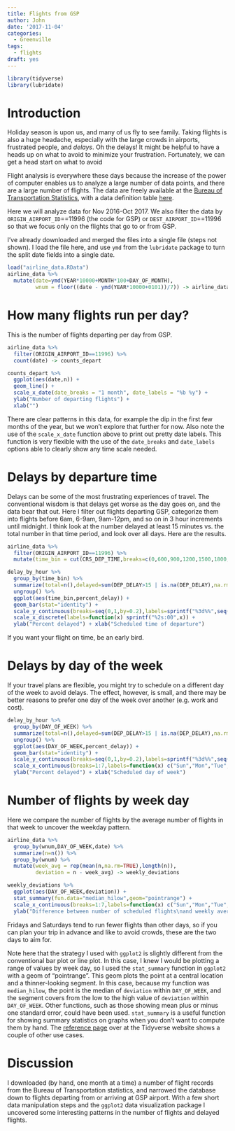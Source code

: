 ```yaml
---
title: Flights from GSP
author: John
date: '2017-11-04'
categories:
  - Greenville
tags:
  - flights
draft: yes
---
```


```r
library(tidyverse)
library(lubridate)
```

# Introduction

Holiday season is upon us, and many of us fly to see family. Taking flights is also a huge headache, especially with the large crowds in airports, frustrated people, and *delays*. Oh the delays! It might be helpful to have a heads up on what to avoid to minimize your frustration. Fortunately, we can get a head start on what to avoid

Flight analysis is everywhere these days because the increase of the power of computer enables us to analyze a large number of data points, and there are a large number of flights. The data are freely available at the [Bureau of Transportation Statistics](https://www.transtats.bts.gov/Tables.asp?DB_ID=120), with a data definition table [here](https://www.transtats.bts.gov/DatabaseInfo.asp?DB_ID=120&Link=0).

Here we will analyze data for Nov 2016-Oct 2017. We also filter the data by `ORIGIN_AIRPORT_ID`==11996 (the code for GSP) or `DEST_AIRPORT_ID`==11996 so that we focus only on the flights that go to or from GSP.

I've already downloaded and merged the files into a single file (steps not shown). I load the file here, and use `ymd` from the `lubridate` package to turn the split date fields into a single date.

```r

load("airline_data.RData")
airline_data %>% 
  mutate(date=ymd(YEAR*10000+MONTH*100+DAY_OF_MONTH),
         wnum = floor((date - ymd(YEAR*10000+0101))/7)) -> airline_data

```

# How many flights run per day?

This is the number of flights departing per day from GSP.

```r
airline_data %>% 
  filter(ORIGIN_AIRPORT_ID==11996) %>% 
  count(date) -> counts_depart

counts_depart %>% 
  ggplot(aes(date,n)) +
  geom_line() +
  scale_x_date(date_breaks = "1 month", date_labels = "%b %y") +
  ylab("Number of departing flights") +
  xlab("")

```

There are clear patterns in this data, for example the dip in the first few months of the year, but we won't explore that further for now. Also note the use of the `scale_x_date` function above to print out pretty date labels. This function is very flexible with the use of the `date_breaks` and `date_labels` options able to clearly show any time scale needed.

# Delays by departure time

Delays can be some of the most frustrating experiences of travel. The conventional wisdom is that delays get worse as the day goes on, and the data bear that out. Here I filter out flights departing GSP, categorize them into flights before 6am, 6-9am, 9am-12pm, and so on in 3 hour increments until midnight. I think look at the number delayed at least 15 minutes vs. the total number in that time period, and look over all days. Here are the results.

```r
airline_data %>% 
  filter(ORIGIN_AIRPORT_ID==11996) %>% 
  mutate(time_bin = cut(CRS_DEP_TIME,breaks=c(0,600,900,1200,1500,1800,2100,2400),labels=c("6","9","12","15","18","21","24"),right=TRUE,ordered_result = TRUE)) -> delay_by_hour

delay_by_hour %>% 
  group_by(time_bin) %>% 
  summarize(total=n(),delayed=sum(DEP_DELAY>15 | is.na(DEP_DELAY),na.rm=TRUE),percent_delay = delayed/total) %>% 
  ungroup() %>% 
  ggplot(aes(time_bin,percent_delay)) +
  geom_bar(stat="identity") +
  scale_y_continuous(breaks=seq(0,1,by=0.2),labels=sprintf("%3d%%",seq(0,100,by=20))) +
  scale_x_discrete(labels=function(x) sprintf("%2s:00",x)) +
  ylab("Percent delayed") + xlab("Scheduled time of departure")

```

If you want your flight on time, be an early bird.

# Delays by day of the week

If your travel plans are flexible, you might try to schedule on a different day of the week to avoid delays. The effect, however, is small, and there may be better reasons to prefer one day of the week over another (e.g. work and cost).

```r
delay_by_hour %>% 
  group_by(DAY_OF_WEEK) %>% 
  summarize(total=n(),delayed=sum(DEP_DELAY>15 | is.na(DEP_DELAY),na.rm=TRUE),percent_delay = delayed/total) %>% 
  ungroup() %>% 
  ggplot(aes(DAY_OF_WEEK,percent_delay)) +
  geom_bar(stat="identity") +
  scale_y_continuous(breaks=seq(0,1,by=0.2),labels=sprintf("%3d%%",seq(0,100,by=20))) +
  scale_x_continuous(breaks=1:7,labels=function(x) c("Sun","Mon","Tue","Wed","Thu","Fri","Sat","Sun")[x]) +
  ylab("Percent delayed") + xlab("Scheduled day of week")

```

# Number of flights by week day

Here we compare the number of flights by the average number of flights in that week to uncover the weekday pattern.

```r
airline_data %>% 
  group_by(wnum,DAY_OF_WEEK,date) %>% 
  summarize(n=n()) %>% 
  group_by(wnum) %>% 
  mutate(week_avg = rep(mean(n,na.rm=TRUE),length(n)),
         deviation = n - week_avg) -> weekly_deviations

weekly_deviations %>% 
  ggplot(aes(DAY_OF_WEEK,deviation)) +
  stat_summary(fun.data="median_hilow",geom="pointrange") +
  scale_x_continuous(breaks=1:7,labels=function(x) c("Sun","Mon","Tue","Wed","Thu","Fri","Sat","Sun")[x]) +
  ylab("Difference between number of scheduled flights\nand weekly average") + xlab("")

```

Fridays and Saturdays tend to run fewer flights than other days, so if you can plan your trip in advance and like to avoid crowds, these are the two days to aim for.

Note here that the strategy I used with `ggplot2` is slightly different from the conventional bar plot or line plot. In this case, I knew I would be plotting a range of values by week day, so I used the `stat_summary` function in `ggplot2` with a geom of "pointrange". This geom plots the point at a central location and a thinner-looking segment. In this case, because my function was `median_hilow`, the point is the median of `deviation` within `DAY_OF_WEEK`, and the segment covers from the low to the high value of `deviation` within `DAY_OF_WEEK`. Other functions, such as those showing mean plus or minus one standard error, could have been used. `stat_summary` is a useful function for showing summary statistics on graphs when you don't want to compute them by hand. The [reference page](http://ggplot2.tidyverse.org/reference/stat_summary.html) over at the Tidyverse website shows a couple of other use cases.

# Discussion

I downloaded (by hand, one month at a time) a number of flight records from the Bureau of Transportation statistics, and narrowed the database down to flights departing from or arriving at GSP airport. With a few short data manipulation steps and the `ggplot2` data visualization package I uncovered some interesting patterns in the number of flights and delayed flights.
